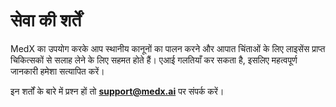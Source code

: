 # सेवा की शर्तें

MedX का उपयोग करके आप स्थानीय कानूनों का पालन करने और आपात चिंताओं के लिए लाइसेंस प्राप्त चिकित्सकों से सलाह लेने के लिए सहमत होते हैं। एआई गलतियाँ कर सकता है, इसलिए महत्वपूर्ण जानकारी हमेशा सत्यापित करें।

इन शर्तों के बारे में प्रश्न हों तो **support@medx.ai** पर संपर्क करें।
